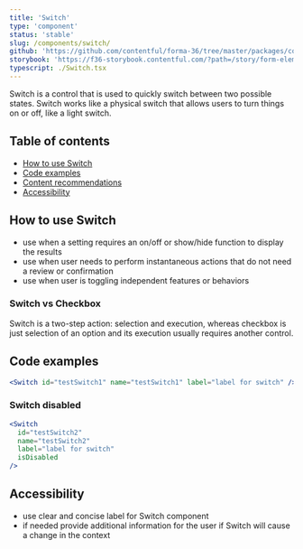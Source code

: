 ```yaml
---
title: 'Switch'
type: 'component'
status: 'stable'
slug: /components/switch/
github: 'https://github.com/contentful/forma-36/tree/master/packages/components/forms/src/switch'
storybook: 'https://f36-storybook.contentful.com/?path=/story/form-elements-switch--basic'
typescript: ./Switch.tsx
---
```


Switch is a control that is used to quickly switch between two possible states. Switch works like a physical switch that allows users to turn things on or off, like a light switch.

## Table of contents

- [How to use Switch](#how-to-use-switch)
- [Code examples](#code-examples)
- [Content recommendations](#content-recommendations)
- [Accessibility](#accessibility)

## How to use Switch

- use when a setting requires an on/off or show/hide function to display the results
- use when user needs to perform instantaneous actions that do not need a review or confirmation
- use when user is toggling independent features or behaviors

### Switch vs Checkbox

Switch is a two-step action: selection and execution, whereas checkbox is just selection of an option and its execution usually requires another control.

## Code examples

```jsx
<Switch id="testSwitch1" name="testSwitch1" label="label for switch" />
```

### Switch disabled

```jsx
<Switch
  id="testSwitch2"
  name="testSwitch2"
  label="label for switch"
  isDisabled
/>
```

## Accessibility

- use clear and concise label for Switch component
- if needed provide additional information for the user if Switch will cause a change in the context
